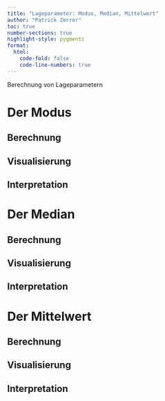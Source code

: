 ```yaml
---
title: "Lageparameter: Modus, Median, Mittelwert"
author: "Patrick Zerrer"
toc: true
number-sections: true
highlight-style: pygments
format:
  html:
    code-fold: false
    code-line-numbers: true
---
```


Berechnung von Lageparametern

# Der Modus

## Berechnung

## Visualisierung

## Interpretation

# Der Median

## Berechnung

## Visualisierung

## Interpretation

# Der Mittelwert

## Berechnung

## Visualisierung

## Interpretation
